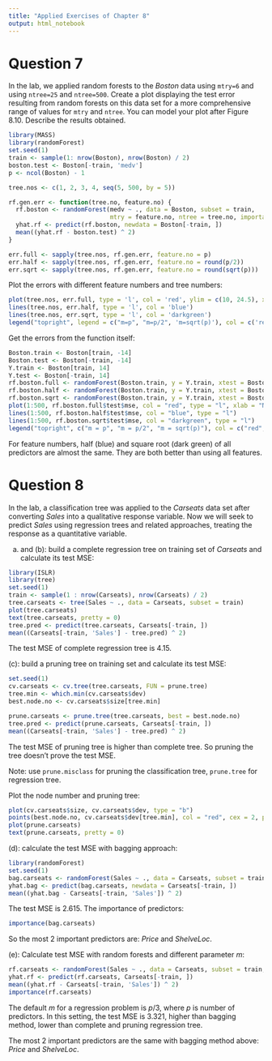 ```yaml
---
title: "Applied Exercises of Chapter 8"
output: html_notebook
---
```


# Question 7

In the lab, we applied random forests to the *Boston* data using `mtry=6` and using `ntree=25` and `ntree=500`. Create a plot displaying the test error resulting from random forests on this data set for a more comprehensive range of values for `mtry` and `ntree`. You can model your
plot after Figure 8.10. Describe the results obtained.

```r
library(MASS)
library(randomForest)
set.seed(1)
train <- sample(1: nrow(Boston), nrow(Boston) / 2)
boston.test <- Boston[-train, 'medv']
p <- ncol(Boston) - 1

tree.nos <- c(1, 2, 3, 4, seq(5, 500, by = 5))

rf.gen.err <- function(tree.no, feature.no) {
  rf.boston <- randomForest(medv ~ ., data = Boston, subset = train, 
                            mtry = feature.no, ntree = tree.no, importance = TRUE)
  yhat.rf <- predict(rf.boston, newdata = Boston[-train, ])
  mean((yhat.rf - boston.test) ^ 2)
}

err.full <- sapply(tree.nos, rf.gen.err, feature.no = p)
err.half <- sapply(tree.nos, rf.gen.err, feature.no = round(p/2))
err.sqrt <- sapply(tree.nos, rf.gen.err, feature.no = round(sqrt(p)))
```

Plot the errors with different feature numbers and tree numbers:
```r
plot(tree.nos, err.full, type = 'l', col = 'red', ylim = c(10, 24.5), xlab = 'Number of trees', ylab = 'Test MSE')
lines(tree.nos, err.half, type = 'l', col = 'blue')
lines(tree.nos, err.sqrt, type = 'l', col = 'darkgreen')
legend("topright", legend = c("m=p", "m=p/2", 'm=sqrt(p)'), col = c('red', 'blue', 'darkgreen'), lty = 1, lwd =2, cex = 0.8)
```

Get the errors from the function itself:
```r
Boston.train <- Boston[train, -14]
Boston.test <- Boston[-train, -14]
Y.train <- Boston[train, 14]
Y.test <- Boston[-train, 14]
rf.boston.full <- randomForest(Boston.train, y = Y.train, xtest = Boston.test, ytest = Y.test, mtry = ncol(Boston) - 1, ntree = 500)
rf.boston.half <- randomForest(Boston.train, y = Y.train, xtest = Boston.test, ytest = Y.test, mtry = (ncol(Boston) - 1) / 2, ntree = 500)
rf.boston.sqrt <- randomForest(Boston.train, y = Y.train, xtest = Boston.test, ytest = Y.test, mtry = sqrt(ncol(Boston) - 1), ntree = 500)
plot(1:500, rf.boston.full$test$mse, col = "red", type = "l", xlab = "Number of Trees", ylab = "Test MSE", ylim = c(10, 19))
lines(1:500, rf.boston.half$test$mse, col = "blue", type = "l")
lines(1:500, rf.boston.sqrt$test$mse, col = "darkgreen", type = "l")
legend("topright", c("m = p", "m = p/2", "m = sqrt(p)"), col = c("red", "blue", "darkgreen"), cex = 1, lty = 1)
```

For feature numbers, half (blue) and square root (dark green) of all predictors are almost the same.
They are both better than using all features.

# Question 8

In the lab, a classification tree was applied to the *Carseats* data set after converting *Sales* into a qualitative response variable. Now we will seek to predict *Sales* using regression trees and related approaches, treating the response as a quantitative variable.

(a) and (b): build a complete regression tree on training set of *Carseats* and calculate its test MSE:
```r
library(ISLR)
library(tree)
set.seed(1)
train <- sample(1 : nrow(Carseats), nrow(Carseats) / 2)
tree.carseats <- tree(Sales ~ ., data = Carseats, subset = train)
plot(tree.carseats)
text(tree.carseats, pretty = 0)
tree.pred <- predict(tree.carseats, Carseats[-train, ])
mean((Carseats[-train, 'Sales'] - tree.pred) ^ 2)
```

The test MSE of complete regression tree is 4.15.

(c): build a pruning tree on training set and calculate its test MSE:
```r
set.seed(1)
cv.carseats <- cv.tree(tree.carseats, FUN = prune.tree)
tree.min <- which.min(cv.carseats$dev)
best.node.no <- cv.carseats$size[tree.min]

prune.carseats <- prune.tree(tree.carseats, best = best.node.no)
tree.pred <- predict(prune.carseats, Carseats[-train, ])
mean((Carseats[-train, 'Sales'] - tree.pred) ^ 2)
```

The test MSE of pruning tree is higher than complete tree.
So pruning the tree doesn't prove the test MSE.

Note: use `prune.misclass` for pruning the classification tree, `prune.tree` for regression tree.

Plot the node number and pruning tree:
```r
plot(cv.carseats$size, cv.carseats$dev, type = "b")
points(best.node.no, cv.carseats$dev[tree.min], col = "red", cex = 2, pch = 20)
plot(prune.carseats)
text(prune.carseats, pretty = 0)
```

(d): calculate the test MSE with bagging approach:
```r
library(randomForest)
set.seed(1)
bag.carseats <- randomForest(Sales ~ ., data = Carseats, subset = train, mtry = ncol(Carseats) - 1, importance = TRUE)
yhat.bag <- predict(bag.carseats, newdata = Carseats[-train, ])
mean((yhat.bag - Carseats[-train, 'Sales']) ^ 2)
```

The test MSE is 2.615.
The importance of predictors:
```r
importance(bag.carseats)
```

So the most 2 important predictors are: *Price* and *ShelveLoc*.

(e): Calculate test MSE with random forests and different parameter *m*:
```r
rf.carseats <- randomForest(Sales ~ ., data = Carseats, subset = train, importance = TRUE)
yhat.rf <- predict(rf.carseats, Carseats[-train, ])
mean((yhat.rf - Carseats[-train, 'Sales']) ^ 2)
importance(rf.carseats)
```

The default *m* for a regression problem is $p/3$, where *p* is number of predictors. In this setting, the test MSE is 3.321, higher than bagging method, lower than complete and pruning regression tree.

The most 2 important predictors are the same with bagging method above: *Price* and *ShelveLoc*.
